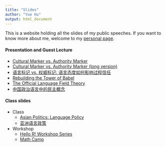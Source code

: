 ```yaml
---
title: "Slides"
author: "Yue Hu"
output: html_document
---
```


This is a website holding all the slides of my public speeches. If you want to know more about me, welcome to my [personal page](https://sammo3182.github.io).

#### Presentation and Guest Lecture

* <a href="/slides_gh/slides/jobtalk/authorityMarker.html"> Cultural Marker vs. Authority Marker</a> 
* <a href="/slides_gh/slides/guestLecture/authorityMarker_long.html"> Cultural Marker vs. Authority Marker (long version)</a> 
* <a href="/slides_gh/slides/jobtalk/authorityMarker_cn.html"> 语言标记 vs. 权威标记: 语言态度如何影响过程信任</a> 
* <a href="/slides_gh/slides/conference/2018-MPSA/proficiencyTrust.html">Rebuilding the Tower of Babel</a>
* <a href="/slides_gh/slides/guestLecture/languageField.html">The Official Language Field Theory</a>
* <a href="/slides_gh/slides/guestLecture/democracyDiscourse.html">中国政治语言中的民主概念</a>

#### Class slides

* Class
    + <a href="/slides_gh/slides/teachingDemo/languagePolicy.html">Asian Politics: Language Policy</a>
    + <a href="/slides_gh/slides/teachingDemo/languagePolicy_cn.html">亚洲语言政策</a>
    <!-- + <a href="/slides_gh/slides/guestLecture/populistAuthoritarianism.html">Populist Authoritarianism: Political Culture in China</a> -->



* Workshop
    + [Hello R! Workshop Series](slides_gh/slides/rWorkshop/)
    + [Math Camp](slides_gh/slides/mathCamp)
